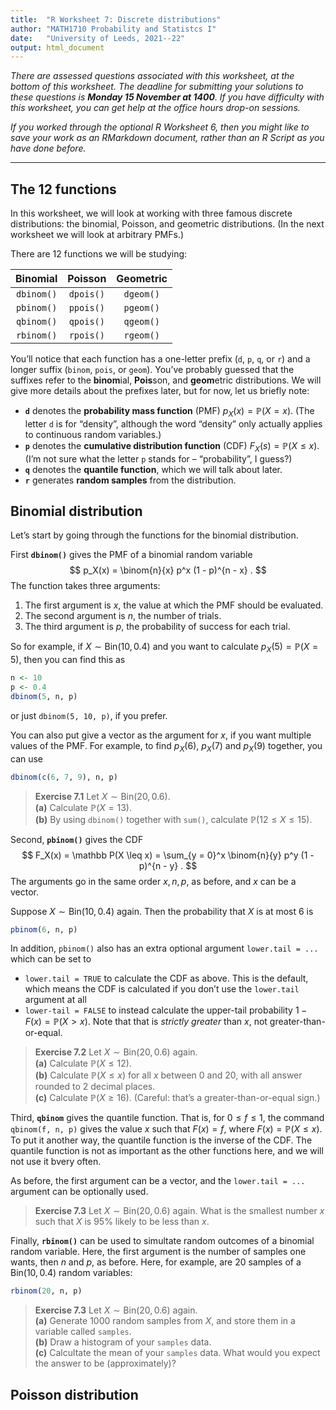 ```yaml
---
title:  "R Worksheet 7: Discrete distributions"
author: "MATH1710 Probability and Statistcs I"
date:   "University of Leeds, 2021--22"
output: html_document
---
```


*There are assessed questions associated with this worksheet, at the bottom of this worksheet. The deadline for submitting your solutions to these questions is **Monday 15 November at 1400**. If you have difficulty with this worksheet, you can get help at the office hours drop-on sessions.*

*If you worked through the optional R Worksheet 6, then you might like to save your work as an RMarkdown document, rather than an R Script as you have done before.*

------------------------------------------------------------------------

## The 12 functions

In this worksheet, we will look at working with three famous discrete distributions: the binomial, Poisson, and geometric distributions. (In the next worksheet we will look at arbitrary PMFs.)

There are 12 functions we will be studying:

| Binomial   | Poisson    | Geometric  |
|:----------:|:----------:|:----------:|
| `dbinom()` | `dpois()`  | `dgeom()`  |
| `pbinom()` | `ppois()`  | `pgeom()`  |
| `qbinom()` | `qpois()`  | `qgeom()`  |
| `rbinom()` | `rpois()`  | `rgeom()`  |

You'll notice that each function has a one-letter prefix (`d`, `p`, `q`, or `r`) and a longer suffix (`binom`, `pois`, or `geom`). You've probably guessed that the suffixes refer to the **binom**ial, **Pois**son, and **geom**etric distributions. We will give more details about the prefixes later, but for now, let us briefly note:

* **`d`** denotes the **probability mass function** (PMF) $p_X(x) = \mathbb P(X = x)$. (The letter `d` is for "density", although the word "density" only actually applies to continuous random variables.)
* **`p`** denotes the **cumulative distribution function** (CDF) $F_X(s) = \mathbb P(X \leq x)$. (I'm not sure what the letter `p` stands for -- "probability", I guess?)
* **`q`** denotes the **quantile function**, which we will talk about later.
* **`r`** generates **random samples** from the distribution.

## Binomial distribution

Let's start by going through the functions for the binomial distribution.

First **`dbinom()`** gives the PMF of a binomial random variable
$$ p_X(x) = \binom{n}{x} p^x (1 - p)^{n - x} . $$
The function takes three arguments:

1. The first argument is $x$, the value at which the PMF should be evaluated.
2. The second argument is $n$, the number of trials.
3. The third argument is $p$, the probability of success for each trial.

So for example, if $X \sim \text{Bin}(10, 0.4)$ and you want to calculate $p_X(5) = \mathbb P(X = 5)$, then you can find this as

```r
n <- 10
p <- 0.4
dbinom(5, n, p)
```

or just `dbinom(5, 10, p)`, if you prefer.

You can also put give a vector as the argument for $x$, if you want multiple values of the PMF. For example, to find $p_X(6)$, $p_X(7)$ and $p_X(9)$ together, you can use

```r
dbinom(c(6, 7, 9), n, p)
```

> **Exercise 7.1** Let $X \sim \text{Bin}(20, 0.6)$.\
**(a)** Calculate $\mathbb P(X = 13)$.\
**(b)** By using `dbinom()` together with `sum()`, calculate $\mathbb P(12 \leq X \leq 15)$.

Second, **`pbinom()`** gives the CDF
$$ F_X(x) = \mathbb P(X \leq x)  = \sum_{y = 0}^x \binom{n}{y} p^y (1 - p)^{n - y} . $$
The arguments go in the same order $x, n, p$, as before, and $x$ can be a vector.

Suppose $X \sim \text{Bin}(10, 0.4)$ again. Then the probability that $X$ is at most 6 is

```r
pbinom(6, n, p)
```

In addition, `pbinom()` also has an extra optional argument `lower.tail = ...` which can be set to

* `lower.tail = TRUE` to calculate the CDF as above. This is the default, which means the CDF is calculated if you don't use the `lower.tail` argument at all
* `lower-tail = FALSE` to instead calculate the upper-tail probability $1 - F(x) = \mathbb P(X > x)$. Note that that is *strictly greater* than $x$, not greater-than-or-equal.

> **Exercise 7.2** Let $X \sim \text{Bin}(20, 0.6)$ again.\
**(a)** Calculate $\mathbb P(X \leq 12)$.\
**(b)** Calculate $\mathbb P(X \leq x)$ for all $x$ between 0 and 20, with all answer rounded to 2 decimal places.\
**(c)** Calculate $\mathbb P(X \geq 16)$. (Careful: that's a greater-than-or-equal sign.)

Third, **`qbinom`** gives the quantile function. That is, for $0 \leq f \leq 1$, the command `qbinom(f, n, p)` gives the value $x$ such that $F(x) = f$, where $F(x) = \mathbb P(X \leq x)$. To put it another way, the quantile function is the inverse of the CDF. The quantile function is not as important as the other functions here, and we will not use it bvery often.

As before, the first argument can be a vector, and the `lower.tail = ...` argument can be optionally used.

> **Exercise 7.3** Let $X \sim \text{Bin}(20, 0.6)$ again. What is the smallest number $x$ such that $X$ is 95% likely to be less than $x$.

Finally, **`rbinom()`** can be used to simultate random outcomes of a binomial random variable. Here, the first argument is the number of samples one wants, then $n$ and $p$, as before. Here, for example, are 20 samples of a $\text{Bin}(10, 0.4)$ random variables:

```r
rbinom(20, n, p)
```

> **Exercise 7.3** Let $X \sim \text{Bin}(20, 0.6)$ again.\
**(a)** Generate 1000 random samples from $X$, and store them in a variable called `samples`.\
**(b)** Draw a histogram of your `samples` data.\
**(c)** Calcultate the mean of your `samples` data. What would you expect the answer to be (approximately)?

## Poisson distribution